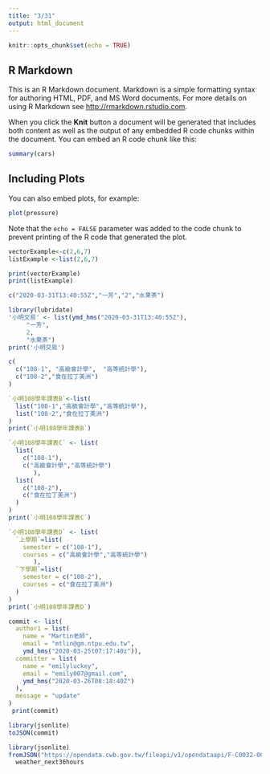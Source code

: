 ```yaml
---
title: "3/31"
output: html_document
---
```


```r
knitr::opts_chunk$set(echo = TRUE)
```

## R Markdown

This is an R Markdown document. Markdown is a simple formatting syntax for authoring HTML, PDF, and MS Word documents. For more details on using R Markdown see <http://rmarkdown.rstudio.com>.

When you click the **Knit** button a document will be generated that includes both content as well as the output of any embedded R code chunks within the document. You can embed an R code chunk like this:

```r
summary(cars)
```

## Including Plots

You can also embed plots, for example:

```r
plot(pressure)
```

Note that the `echo = FALSE` parameter was added to the code chunk to prevent printing of the R code that generated the plot.

```r
vectorExample<-c(2,6,7)
listExample <-list(2,6,7)

print(vectorExample)
print(listExample)
```

```r
c("2020-03-31T13:40:55Z","一芳","2","水果茶")

library(lubridate)
'小明交易' <- list(ymd_hms("2020-03-31T13:40:55Z"),
     "一芳",
     2,
     "水果茶")
print('小明交易')
```

```r
c(
  c("108-1", "高級會計學",  "高等統計學"),
  c("108-2","食在拉丁美洲")
)
```
```r
`小明108學年課表B`<-list(
  list("108-1","高級會計學","高等統計學"),
  list("108-2","食在拉丁美洲")
)
print(`小明108學年課表B`)
```

```r
`小明108學年課表C` <- list(
  list(
    c("108-1"), 
    c("高級會計學","高等統計學")
       ),
  list(
    c("108-2"),
    c("食在拉丁美洲")
  )
)
print(`小明108學年課表C`)
```

```r
`小明108學年課表D` <- list(
  `上學期`=list(
    semester = c("108-1"), 
    courses = c("高級會計學","高等統計學")
       ),
  `下學期`=list(
    semester = c("108-2"),
    courses = c("食在拉丁美洲")
  )
)
print(`小明108學年課表D`)
```

```r
commit <- list(
  author1 = list(
    name = "Martin老師",
    email = "mtlin@gm.ntpu.edu.tw",
    ymd_hms("2020-03-25t07:17:40z")),
  committer = list(
    name = "emilyluckey",
    email = "emily007@gmail.com",
    ymd_hms("2020-03-26T08:18:40Z")
  ),
  message = "update" 
)
 print(commit)
```
```r
library(jsonlite) 
toJSON(commit)
```

```r
library(jsonlite)
fromJSON("https://opendata.cwb.gov.tw/fileapi/v1/opendataapi/F-C0032-001?Authorization=rdec-key-123-45678-011121314&format=JSON") ->
  weather_next36hours
```

